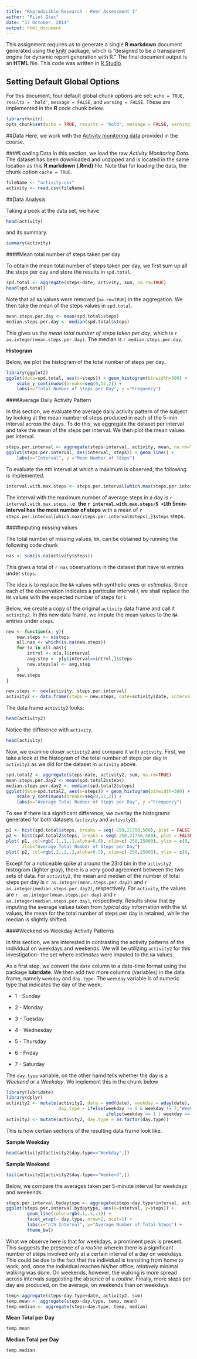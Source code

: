 ```yaml
---
title: "Reproducible Research - Peer Assessment 1"
author: "Pilot Gtec"
date: "17 October, 2014"
output: html_document
---
```


This assignment requires us to generate a single **R markdown** document generated using the [knitr][1] package, which is "designed to be a transparent engine for dynamic report generation with R." The final document output is an **HTML** file. This code was written in [R Studio][2].

[1]: http://yihui.name/knitr/ "knitr"
[2]: http://www.rstudio.com/ "R Studio"


## Setting Default Global Options
For this document, four default global chunk options are set: `echo = TRUE`, `results = 'hold'`, 
`message = FALSE`, and `warning = FALSE`. These are implemented in the **R** code chunk below.
```r
library(knitr)
opts_chunk$set(echo = TRUE, results = 'hold', message = FALSE, warning = FALSE)
```

##Data
Here, we work with the [Activity monitoring data][3] provided in the course.

[3]: https://d396qusza40orc.cloudfront.net/repdata%2Fdata%2Factivity.zip "Activity monitoring data" 

####Loading Data
In this section, we load the raw *Activity Monitoring Data*. The dataset has been downloaded and unzipped and is located in the same location as this **R markdown (.Rmd)** file. Note that for loading the data, the chunk option `cache = TRUE`.

```r
fileName <- "activity.csv"
activity <- read.csv(fileName)
```
 

##Data Analysis


Taking a peek at the data set, we have

```r
head(activity)
```

and its summary.


```r
summary(activity)
```


####Mean total number of steps taken per day

To obtain the mean total number of steps taken per day, we first sum up all the steps per day and store the results in `spd.total`. 

```r
spd.total <- aggregate(steps~date, activity, sum, na.rm=TRUE)
head(spd.total)
```

Note that all `NA` values were removed (`na.rm=TRUE`) in the aggregation. We then take the mean of the steps values in `spd.total`. 

```r
mean.steps.per.day <- mean(spd.total$steps)
median.steps.per.day <- median(spd.total$steps)
```

This gives us the *mean total number of steps taken per day*, which is `r as.integer(mean.steps.per.day)`. The median is 
`r median.steps.per.day`.

**Histogram**

Below, we plot the histogram of the total number of steps per day.

```r
library(ggplot2)
ggplot(data=spd.total, aes(x=steps)) + geom_histogram(binwidth=500) +
    scale_y_continuous(breaks=seq(0,12,2)) +
    labs(x="Total Number of Steps per Day", y ="Frequency")
```


####Average Daily Activity Pattern

In this section, we evaluate the average daily activity pattern of the subject by looking at the mean number of steps produced in each of the 5-min interval across the days. To do this, we aggregate the dataset per interval and take the mean of the steps per interval. We then plot the mean values per interval.

```r
steps.per.interval <- aggregate(steps~interval, activity, mean, na.rm=TRUE)
ggplot(steps.per.interval, aes(interval, steps)) + geom_line() +
    labs(x="Interval", y ="Mean Number of Steps") 
```

To evaluate the $n$th interval at which a maximum is observed, the following is implemented.

```r
interval.with.max.steps <- steps.per.interval[which.max(steps.per.interval$steps),]$interval
```

The interval with the maximum number of average steps in a day is `r interval.with.max.steps`, i.e. **the `r interval.with.max.steps/5 +1`th 5min-interval has the most number of steps** with a mean of `r steps.per.interval[which.max(steps.per.interval$steps),]$steps` steps.

####Imputing missing values

The total number of missing values, `NA`, can be obtained by running the following code chunk

```r
nas <- sum(is.na(activity$steps))
```

This gives a total of `r nas` observations in the dataset that have `NA` entries under `steps`.

The idea is to replace the `NA` values with synthetic ones or *estimates*. Since each of the observation indicates a particular interval *i*, we shall replace the `NA` values with the expected number of steps for *i*. 

Below, we create a copy of the original `activity` data frame and call it `activity2`. In this new data frame, we impute the mean values to the `NA` entries under `steps`.

```r
new <- function(x, y){
    new.steps <- x$steps
    all.nas <- which(is.na(new.steps))
    for (a in all.nas){
        intrvl <- x[a,]$interval
        avg.step <- y[y$interval==intrvl,]$steps  
        new.steps[a] <- avg.step
    }
    new.steps
}

new.steps <- new(activity, steps.per.interval)
activity2 <- data.frame(steps = new.steps, date=activity$date, interval=activity$interval)
```

The data frame `activity2` looks:

```r
head(activity2)
```

Notice the difference with `activity`.

```r
head(activity)
```

Now, we examine closer `activity2` and compare it with `activity`. First, we take a look at the histogram of the total number of steps per day in `activity2` as we did for the dataset in `activity` above.

```r
spd.total2 <- aggregate(steps~date, activity2, sum, na.rm=TRUE)
mean.steps.per.day2 <- mean(spd.total2$steps)
median.steps.per.day2 <- median(spd.total2$steps)
ggplot(data=spd.total2, aes(x=steps)) + geom_histogram(binwidth=500) + 
    scale_y_continuous(breaks=seq(0,12,2)) +
    labs(x="Average Total Number of Steps per Day", y ="Frequency")
```

To see if there is a significant difference, we overlay the histograms generated for both datasets (`activity` and `activity2`).

```r
p1 <- hist(spd.total$steps, breaks = seq(-250,21750,500), plot = FALSE)
p2 <- hist(spd.total2$steps, breaks = seq(-250,21750,500), plot = FALSE)
plot( p1, col=rgb(.1,.1,.1,alpha=0.8), xlim=c(-250,25000), ylim = c(0,12), main = "", 
      xlab="Average Total Number of Steps per Day")
plot( p2, col=rgb(.2,.2,.2,alpha=0.5), xlim=c(-250,25000), ylim = c(0,12), add=T)
```

Except for a noticeable spike at around the 23rd bin in the `activity2` histogram (lighter gray), there is a very good agreement between the two sets of data. For `activity2`, the mean and median of the number of total steps per day is `r as.integer(mean.steps.per.day2)` and `r  as.integer(median.steps.per.day2)`, respectively. For `activity`, the values are `r  as.integer(mean.steps.per.day)` and `r  as.integer(median.steps.per.day)`, respectively. Results show that by imputing the average values taken from *typical day* information with the `NA` values, the mean for the total number of steps per day is retained, while the median is slightly shifted.

####Weekend vs Weekday Activity Patterns

In this section, we are interested in contrasting the activity patterns of the individual on weekdays and weekends.
We will be utilizing `activity2` for this investigation-- the set where *estimates* were imputed to the `NA` values. 

As a first step, we convert the `date` column to a date-time format using the package **lubridate**. We then add two more columns (variables) in the data frame, namely `weekday` and `day.type`. The `weekday` variable is of numeric type that indicates the day of the week:

- 1 - Sunday

- 2 - Monday

- 3 - Tuesday

- 4 - Wednesday

- 5 - Thursday

- 6 - Friday

- 7 - Saturday

The `day.type` variable, on the other hamd tells whether the day is a *Weekend* or a *Weekday*. We implement this in the chunk below

```r
library(lubridate)
library(dplyr)
activity2 <- mutate(activity2, date = ymd(date), weekday = wday(date), 
                    day.type = ifelse(weekday != 1 & weekday != 7,"Weekday", 
                                      ifelse(weekday == 1 | weekday == 7, "Weekend", NA)))
activity2 <- mutate(activity2, day.type = as.factor(day.type))
```

This is how certian sections of the resulting data frame look like.

**Sample Weekday**
```r
head(activity2[activity2$day.type=="Weekday",])
```

**Sample Weekend**
```r
tail(activity2[activity2$day.type=="Weekend",])
```

Below, we compare the averages taken per 5-minute interval for weekdays and weekends.

```r
steps.per.interval.bydaytype <- aggregate(steps~day.type+interval, activity2, mean, na.rm=TRUE)
ggplot(steps.per.interval.bydaytype, aes(x=interval, y=steps)) + 
        geom_line(color=rgb(.1,.1,.1)) + 
        facet_wrap(~ day.type, nrow=2, ncol=1) +
        labs(x="nth Interval", y="Average Number of Total Steps") +
        theme_bw()
```

What we observe here is that for weekdays, a prominent peak is present. This suggests the presence of a *routine* wherein there is a significant number of steps involved only at a certain interval of a day on weekdays. This could be due to the fact that the individual is transiting from home to work; and, once the individual reaches his/her office, *relatively* minimal walking was done.  On weekends, however, the walking is more spread across intervals suggesting the absence of a *routine*. Finally, more steps per day are produced, on the average, on weekends than on weekdays.

```r
temp<-aggregate(steps~day.type+date, activity2, sum)
temp.mean <- aggregate(steps~day.type, temp, mean)
temp.median <- aggregate(steps~day.type, temp, median)
```

**Mean Total per Day**
```r
temp.mean
```

**Median Total per Day**
```r
temp.median
```


